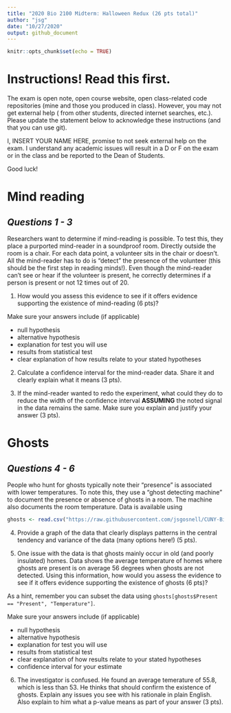 ```yaml
---
title: "2020 Bio 2100 Midterm: Halloween Redux (26 pts total)"
author: "jsg"
date: "10/27/2020"
output: github_document
---
```


```r
knitr::opts_chunk$set(echo = TRUE)
```
# Instructions! Read this first.

The exam is open note, open course website, open class-related code repositories 
(mine and those you produced in class). However, you may not get external help (
from other students, directed internet searches, etc.).  Please update the statement
below to acknowledge these instructions (and that you can use git).

I, INSERT YOUR NAME HERE, promise to not seek external help on the exam. I 
understand any academic issues will result in a D or F on the exam or in the class
and be reported to the Dean of Students.

Good luck!

# Mind reading
## *Questions 1 - 3*

Researchers want to determine if mind-reading is possible.  To test this, they
place a purported mind-reader in a soundproof room. Directly outside the room 
is a chair. For 
each data point, a volunteer sits in the chair or doesn't. All the mind-reader has 
to do is "detect" the presence of the volunteer (this should be the first step in 
reading minds!).  Even though the mind-reader can't 
see or hear if the volunteer is present, he correctly determines if a person is 
present or not 12 times out of 20. 

1.  How would you assess this evidence to see if 
it offers evidence supporting the existence of mind-reading (6 pts)? 

Make sure your answers include (if applicable)

* null hypothesis
* alternative hypothesis
* explanation for test you will use
* results from statistical test
* clear explanation of how results relate to your stated hypotheses


2.  Calculate a confidence interval for the mind-reader data.  Share it and clearly
explain what it means (3 pts).  

3. If the mind-reader wanted to redo the experiment, what could
they do to reduce the width of the confidence interval **ASSUMING** the noted signal
in the data remains the same. Make sure you explain and justify your answer (3 pts). 

# Ghosts
## *Questions 4 - 6*

People who hunt for ghosts typically note their "presence" is associated with lower
temperatures.  To note this, they use a "ghost detecting machine" to document the
presence or absence of ghosts in a room.  The machine also documents the room 
temperature.  Data is available using

```r
ghosts <- read.csv("https://raw.githubusercontent.com/jsgosnell/CUNY-BioStats/master/datasets/ghosts.csv", stringsAsFactors = T)
```


4. Provide a graph of the data that clearly displays patterns in the central 
tendency and variance of the data (many options here!) (5 pts).

5.  One issue with the data is that ghosts mainly occur in old (and poorly insulated)
homes.  Data shows the average temperature of homes where ghosts are present is 
on average 56 degrees when ghosts are not detected.  Using this information, how 
would you assess the evidence 
to see if 
it offers evidence supporting the existence of ghosts (6 pts)? 

As a hint, remember you can subset the data using 
`ghosts[ghosts$Present == "Present", "Temperature"]`.

Make sure your answers include (if applicable)

* null hypothesis
* alternative hypothesis
* explanation for test you will use
* results from statistical test
* clear explanation of how results relate to your stated hypotheses
* confidence interval for your estimate

6.  The investigator is confused. He found an average temerature of 55.8, which is
less than 53.  He thinks that should confirm the existence of ghosts. Explain any
issues you see with his rationale in plain English.  Also explain to him what a 
p-value means as part of your answer (3 pts).




